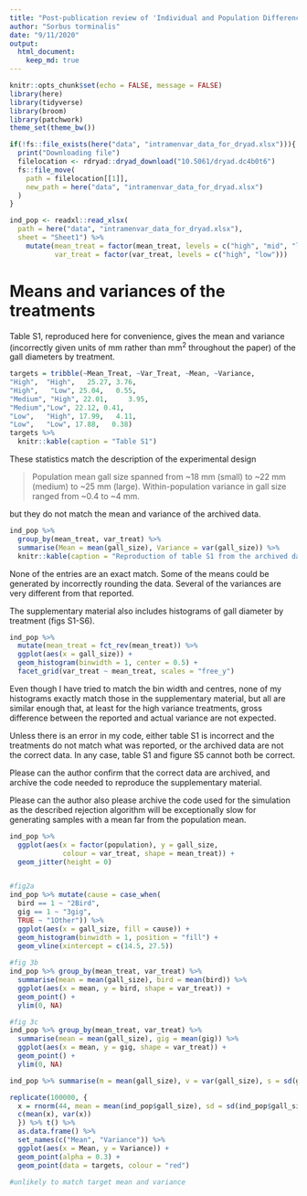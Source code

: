 ```yaml
---
title: "Post-publication review of 'Individual and Population Differences Shape Species Interactions and Natural Selection'"
author: "Sorbus torminalis"
date: "9/11/2020"
output:
  html_document:
    keep_md: true
---
```


```r
knitr::opts_chunk$set(echo = FALSE, message = FALSE)
library(here)
library(tidyverse)
library(broom)
library(patchwork)
theme_set(theme_bw())
```

```r
if(!fs::file_exists(here("data", "intramenvar_data_for_dryad.xlsx"))){
  print("Downloading file")
  filelocation <- rdryad::dryad_download("10.5061/dryad.dc4b0t6")
  fs::file_move(
    path = filelocation[[1]], 
    new_path = here("data", "intramenvar_data_for_dryad.xlsx")
  ) 
}
```

```r
ind_pop <- readxl::read_xlsx(
  path = here("data", "intramenvar_data_for_dryad.xlsx"), 
  sheet = "Sheet1") %>% 
    mutate(mean_treat = factor(mean_treat, levels = c("high", "mid", "low")),
           var_treat = factor(var_treat, levels = c("high", "low")))

```

# Means and variances of the treatments

Table S1, reproduced here for convenience, gives the mean and variance (incorrectly given units of mm rather than mm^2^ throughout the paper) of the gall diameters by treatment.

```r
targets = tribble(~Mean_Treat, ~Var_Treat, ~Mean, ~Variance,
"High",  "High",   25.27, 3.76,  
"High",   "Low", 25.04,   0.55,   
"Medium", "High", 22.01,     3.95,    
"Medium","Low", 22.12, 0.41,
"Low",   "High", 17.99,   4.11,  
"Low",   "Low", 17.88,   0.38)
targets %>% 
  knitr::kable(caption = "Table S1")
```


These statistics match the description of the experimental design

> Population mean gall size spanned from ~18 mm (small) to ~22 mm (medium) to ~25 mm (large). Within-population variance in gall size ranged from ~0.4 to ~4 mm.

but they do not match the mean and variance of the archived data.

```r
ind_pop %>% 
  group_by(mean_treat, var_treat) %>% 
  summarise(Mean = mean(gall_size), Variance = var(gall_size)) %>% 
  knitr::kable(caption = "Reproduction of table S1 from the archived data.")
```

None of the entries are an exact match.
Some of the means could be generated by incorrectly rounding the data. 
Several of the variances are very different from that reported. 

The supplementary material also includes histograms of gall diameter by treatment (figs S1-S6). 

```r
ind_pop %>%  
  mutate(mean_treat = fct_rev(mean_treat)) %>% 
  ggplot(aes(x = gall_size)) + 
  geom_histogram(binwidth = 1, center = 0.5) +
  facet_grid(var_treat ~ mean_treat, scales = "free_y")
```

Even though I have tried to match the bin width and centres, none of my histograms exactly match those in the supplementary material, but all are similar enough that, at least for the high variance treatments, gross difference between the reported and actual variance are not expected.

Unless there is an error in my code, either table S1 is incorrect and the treatments do not match what was reported, or the archived data are not the correct data.
In any case, table S1 and figure S5 cannot both be correct.

Please can the author confirm that the correct data are archived, and archive the code needed to reproduce the supplementary material.

Please can the author also please archive the code used for the simulation as the described rejection algorithm will be exceptionally slow for generating samples with a mean far from the population mean.


```r
ind_pop %>% 
  ggplot(aes(x = factor(population), y = gall_size, 
             colour = var_treat, shape = mean_treat)) +
  geom_jitter(height = 0)


#fig2a
ind_pop %>% mutate(cause = case_when(
  bird == 1 ~ "2Bird", 
  gig == 1 ~ "3gig", 
  TRUE ~ "1Other")) %>% 
  ggplot(aes(x = gall_size, fill = cause)) + 
  geom_histogram(binwidth = 1, position = "fill") +
  geom_vline(xintercept = c(14.5, 27.5))
  
#fig 3b
ind_pop %>% group_by(mean_treat, var_treat) %>% 
  summarise(mean = mean(gall_size), bird = mean(bird)) %>% 
  ggplot(aes(x = mean, y = bird, shape = var_treat)) + 
  geom_point() +
  ylim(0, NA)

#fig 3c
ind_pop %>% group_by(mean_treat, var_treat) %>% 
  summarise(mean = mean(gall_size), gig = mean(gig)) %>% 
  ggplot(aes(x = mean, y = gig, shape = var_treat)) + 
  geom_point() +
  ylim(0, NA)
```


```r
ind_pop %>% summarise(m = mean(gall_size), v = var(gall_size), s = sd(gall_size))

replicate(100000, {
  x = rnorm(44, mean = mean(ind_pop$gall_size), sd = sd(ind_pop$gall_size))
  c(mean(x), var(x))
  }) %>% t() %>% 
  as.data.frame() %>% 
  set_names(c("Mean", "Variance")) %>% 
  ggplot(aes(x = Mean, y = Variance)) + 
  geom_point(alpha = 0.3) +
  geom_point(data = targets, colour = "red")
    
#unlikely to match target mean and variance
```

